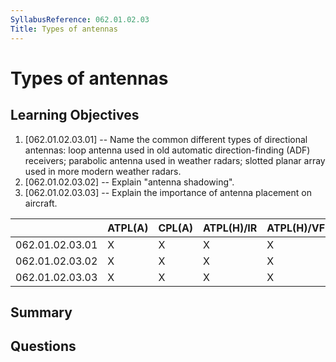 ```yaml
---
SyllabusReference: 062.01.02.03
Title: Types of antennas
---
```


# Types of antennas

## Learning Objectives

1. [062.01.02.03.01] -- Name the common different types of directional antennas:
   loop antenna used in old automatic direction-finding (ADF) receivers;
   parabolic antenna used in weather radars; slotted planar array used in more
   modern weather radars.
2. [062.01.02.03.02] -- Explain "antenna shadowing".
3. [062.01.02.03.03] -- Explain the importance of antenna placement on aircraft.

|                 | ATPL(A) | CPL(A) | ATPL(H)/IR | ATPL(H)/VFR | CPL(H) | IR  | CBIR(A) |
| --------------- | ------- | ------ | ---------- | ----------- | ------ | --- | ------- |
| 062.01.02.03.01 | X       | X      | X          | X           | X      | X   |         |
| 062.01.02.03.02 | X       | X      | X          | X           | X      |     |         |
| 062.01.02.03.03 | X       | X      | X          | X           | X      |     |         |

## Summary

## Questions
